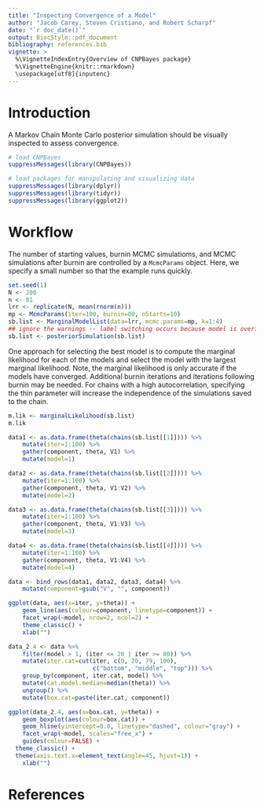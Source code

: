 ```yaml
---
title: "Inspecting Convergence of a Model"
author: "Jacob Carey, Steven Cristiano, and Robert Scharpf"
date: "`r doc_date()`"
output: BiocStyle::pdf_document
bibliography: references.bib
vignette: >
  %\VignetteIndexEntry{Overview of CNPBayes package}
  %\VignetteEngine{knitr::rmarkdown}
  \usepackage[utf8]{inputenc} 
---
```


# Introduction

A Markov Chain Monte Carlo posterior simulation should be visually inspected to assess convergence.

```r
# load CNPBayes
suppressMessages(library(CNPBayes))

# load packages for manipulating and visualizing data
suppressMessages(library(dplyr))
suppressMessages(library(tidyr))
suppressMessages(library(ggplot2))
```

# Workflow

The number of starting values, burnin MCMC simulatioms, and MCMC simulations
after burnin are controlled by a `McmcParams` object. Here, we specify a small
number so that the example runs quickly.

```r
set.seed(1)
N <- 200
n <- 81
lrr <- replicate(N, mean(rnorm(n)))
mp <- McmcParams(iter=100, burnin=00, nStarts=10)
sb.list <- MarginalModelList(data=lrr, mcmc.params=mp, k=1:4)
## ignore the warnings -- label switching occurs because model is overfit
sb.list <- posteriorSimulation(sb.list)
```

One approach for selecting the best model is to compute the marginal likelihood
for each of the models and select the model with the largest marginal
likelihood. Note, the marginal likelihood is only accurate if the models have
converged. Additional burnin iterations and iterations following burnin may be
needed. For chains with a high autocorrelation, specifying the thin parameter
will increase the independence of the simulations saved to the chain.

```r
m.lik <- marginalLikelihood(sb.list)
m.lik
```

```r
data1 <- as.data.frame(theta(chains(sb.list[[1]]))) %>%
    mutate(iter=1:100) %>%
    gather(component, theta, V1) %>%
    mutate(model=1)

data2 <- as.data.frame(theta(chains(sb.list[[2]]))) %>%
    mutate(iter=1:100) %>%
    gather(component, theta, V1:V2) %>%
    mutate(model=2)

data3 <- as.data.frame(theta(chains(sb.list[[3]]))) %>%
    mutate(iter=1:100) %>%
    gather(component, theta, V1:V3) %>%
    mutate(model=3)

data4 <- as.data.frame(theta(chains(sb.list[[4]]))) %>%
    mutate(iter=1:100) %>%
    gather(component, theta, V1:V4) %>%
    mutate(model=4)

data <- bind_rows(data1, data2, data3, data4) %>%
    mutate(component=gsub("V", "", component))

ggplot(data, aes(x=iter, y=theta)) +
    geom_line(aes(colour=component, linetype=component)) +
    facet_wrap(~model, nrow=2, ncol=2) +
    theme_classic() +
    xlab("")
```

```r
data_2.4 <- data %>%
    filter(model > 1, (iter <= 20 | iter >= 80)) %>%
    mutate(iter.cat=cut(iter, c(0, 20, 79, 100),
                        c("bottom", "middle", "top"))) %>%
    group_by(component, iter.cat, model) %>%
    mutate(cat.model.median=median(theta)) %>%
    ungroup() %>%
    mutate(box.cat=paste(iter.cat, component))

ggplot(data_2.4, aes(x=box.cat, y=theta)) +
    geom_boxplot(aes(colour=box.cat)) +
    geom_hline(yintercept=0.0, linetype="dashed", colour="gray") +
    facet_wrap(~model, scales="free_x") +
    guides(colour=FALSE) +
  theme_classic() +
  theme(axis.text.x=element_text(angle=45, hjust=1)) +
    xlab("")
```

# References
